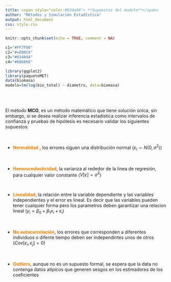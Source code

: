 ```yaml
---
title: <span style="color:#034a94"> **Supuestos del modelo**</span>
author: "Métodos y Simulación Estadística"
output: html_document
css: style.css
---
```


```r
knitr::opts_chunk$set(echo = TRUE, comment = NA)

c1="#FF7F00"
c2="#=EB0C6"
c3="#034A94"
c4="#686868"

library(ggplot2)
library(paqueteMET)
data(biomasa)
modelo=lm(log(bio_total) ~ diametro, data=biomasa)
```

</br></br>

El método **MCO**, es un método matemático que tiene solución única, sin embargo, si se desea realizar inferencia estadística como intervalos de confianza y pruebas de hipótesis es necesario validar los siguientes supuestos:

</br>

* <span style="color:#FF7F00">**Normalidad**</span> , los errores   siguen una distribución normal ($\varepsilon_{i} \sim N(0, \sigma^2)$)

</br>

* <span style="color:#FF7F00">**Homoscedasticidad**</span>, la varianza al rededor de la linea de regresión, para cualquier valor constante ($V[\varepsilon] = \sigma^2$)

</br>

* <span style="color:#FF7F00">**Linealidad**</span>,  la relación entre la variable dependiente y las variables independientes y el error es lineal. Es decir que las variables pueden tener cualquier forma pero los parametros deben garantizar una relacion lineal ($y_{i}= \beta_{0}+ \beta_{1} x_{i} + \varepsilon_{i}$)

</br>

* <span style="color:#FF7F00">**No autocorrelación**</span>, los errores que corresponden a diferentes individuos o difente tiempo deben ser independintes unos de otros ($Cov[\varepsilon_{i},  \varepsilon_{j}] = 0$)

</br>

* <span style="color:#FF7F00">**Outliers**</span>, aunque no es un supuesto formal, se espera que la data no contenga datos atípicos que generen sesgos en los estimadores de los coeficientes


</br></br>




